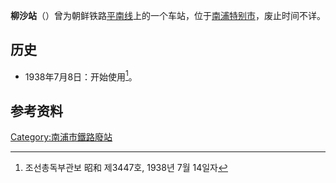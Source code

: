 {{朝鮮半島車站資訊
|公司色 = black
|文字色 =
|站名 = 柳沙站
|圖片 =
|pxl =
|圖片說明 =
|前一站 = [[新南浦站|新南浦]]
|前一站距離 = 3.9
|後一站距離 = 2.5
|後一站 = [[海山站_(南浦市)|海山]]
|諺文 = 류사역
|朝鮮漢字 = 柳沙驛
|文觀部式 = Ryusa-yeok
|馬-賴式 =Ryusa-yŏk
|副站名 =
|車站編號 =
|停站路線數 =
|所屬公司 = [[朝鲜总督府铁道局|朝鲜总督府铁道局]]
|所屬路線 = [[平南线|平南线]]
|距離 = 58.8
|起點站 = [[平壤站|平壤]]
|所在地 =[[南浦特别市|南浦特别市]]
|車站構造 = 地面车站
|月台配置 =
|啟用年月日 = 1938年7月8日
|廢站年月日 =
|上下車人次 =
|統計年度 =
|轉車 =
|備註 =
|全寬備註 =
}}

'''柳沙站'''（{{kor|諺=류사역|漢=柳沙驛|羅=Ryusa yŏk|f=y}}）曾为朝鲜铁路[[平南线|平南线]]上的一个车站，位于[[南浦特别市|南浦特别市]]，废止时间不详。

== 历史 ==
*1938年7月8日：开始使用<ref>조선총독부관보 昭和 제3447호, 1938년 7월 14일자</ref>。

== 参考资料 ==
{{reflist}}
{{朝鲜铁路小作品}}
{{平南线}}

[[Category:南浦市鐵路廢站|Category:南浦市鐵路廢站]]
